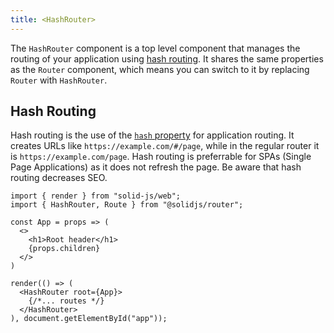 ```yaml
---
title: <HashRouter>
---
```



The `HashRouter` component is a top level component that manages the routing of your application using [hash routing](#hash-routing).
It shares the same properties as the `Router` component, which means you can switch to it by replacing `Router` with `HashRouter`.

## Hash Routing
Hash routing is the use of the [`hash` property](https://developer.mozilla.org/en-US/docs/Web/API/Location/hash) for application routing.
It creates URLs like `https://example.com/#/page`, while in the regular router it is `https://example.com/page`.
Hash routing is preferrable for SPAs (Single Page Applications) as it does not refresh the page.
Be aware that hash routing decreases SEO.

```tsx
import { render } from "solid-js/web";
import { HashRouter, Route } from "@solidjs/router";

const App = props => (
  <>
    <h1>Root header</h1>
    {props.children}
  </>
)

render(() => (
  <HashRouter root={App}>
    {/*... routes */}
  </HashRouter>
), document.getElementById("app"));
```
<GenericRouterProps />